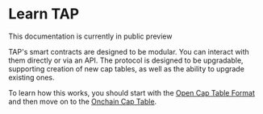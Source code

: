 
# Learn TAP

<Callout emoji="⏳">This documentation is currently in public preview</Callout>

TAP's smart contracts are designed to be modular. You can interact with them directly or via an API. The protocol is designed to be upgradable, supporting creation of new cap tables, as well as the ability to upgrade existing ones.

To learn how this works, you should start with the [Open Cap Table Format](/protocol/tap-ocf) and then move on to the [Onchain Cap Table](/protocol/tap-cap-table).

<Cards>
 	<Card title="Open Cap Table Format" href="/protocol/tap-ocf" />
	<Card title="Onchain Cap Table" href="/protocol/tap-cap-table" />
</Cards>